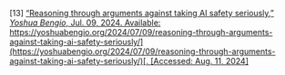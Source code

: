 \[13\]	[“Reasoning through arguments against taking AI safety seriously,” *Yoshua Bengio*, Jul. 09, 2024\. Available:](http://paperpile.com/b/Lj1YHA/4Q43v) [https://yoshuabengio.org/2024/07/09/reasoning-through-arguments-against-taking-ai-safety-seriously/](https://yoshuabengio.org/2024/07/09/reasoning-through-arguments-against-taking-ai-safety-seriously/)[. \[Accessed: Aug. 11, 2024\]](http://paperpile.com/b/Lj1YHA/4Q43v)